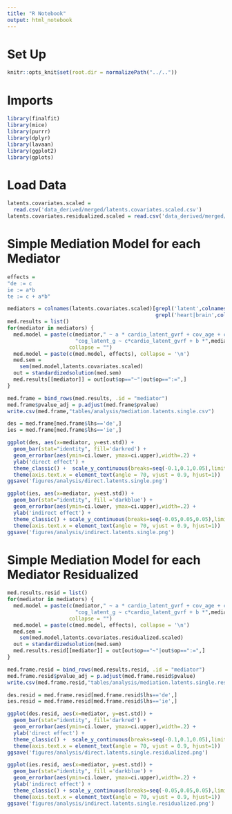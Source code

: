 ```yaml
---
title: "R Notebook"
output: html_notebook
---
```


# Set Up
```r
knitr::opts_knit$set(root.dir = normalizePath("../.."))
```

# Imports
```r
library(finalfit)
library(mice)
library(purrr)
library(dplyr)
library(lavaan)
library(ggplot2)
library(gplots)
```

# Load Data
```r
latents.covariates.scaled = 
  read.csv('data_derived/merged/latents.covariates.scaled.csv')
latents.covariates.residualized.scaled = read.csv('data_derived/merged/latents.covariates.residualized.scaled.csv')
```

# Simple Mediation Model for each Mediator 
```r
effects = 
"de := c
ie := a*b
te := c + a*b"
```

```r
mediators = colnames(latents.covariates.scaled)[grepl('latent',colnames(latents.covariates.scaled)) &
                                                grepl('heart|brain',colnames(latents.covariates.scaled))]
med.results = list()
for(mediator in mediators) {
  med.model = paste(c(mediator," ~ a * cardio_latent_gvrf + cov_age + cov_sex\n",
                      "cog_latent_g ~ c*cardio_latent_gvrf + b *",mediator,"+cov_age + cov_sex"),
                    collapse = "")
  med.model = paste(c(med.model, effects), collapse = '\n')
  med.sem = 
    sem(med.model,latents.covariates.scaled)
  out = standardizedsolution(med.sem)
  med.results[[mediator]] = out[out$op=="~"|out$op==":=",]
}
```

```r
med.frame = bind_rows(med.results, .id = "mediator")
med.frame$pvalue_adj = p.adjust(med.frame$pvalue)
write.csv(med.frame,"tables/analysis/mediation.latents.single.csv")
```

```r
des = med.frame[med.frame$lhs=='de',]
ies = med.frame[med.frame$lhs=='ie',]
```

```r
ggplot(des, aes(x=mediator, y=est.std)) + 
  geom_bar(stat="identity", fill='darkred') + 
  geom_errorbar(aes(ymin=ci.lower, ymax=ci.upper),width=.2) + 
  ylab('direct effect') + 
  theme_classic() +  scale_y_continuous(breaks=seq(-0.1,0.1,0.05),limits=c(-0.12,0.12)) +
  theme(axis.text.x = element_text(angle = 70, vjust = 0.9, hjust=1))
ggsave('figures/analysis/direct.latents.single.png')
```

```r
ggplot(ies, aes(x=mediator, y=est.std)) + 
  geom_bar(stat="identity", fill ='darkblue') + 
  geom_errorbar(aes(ymin=ci.lower, ymax=ci.upper),width=.2) + 
  ylab('indirect effect') + 
  theme_classic() + scale_y_continuous(breaks=seq(-0.05,0.05,0.05),limits=c(-0.1,0.1)) +
  theme(axis.text.x = element_text(angle = 70, vjust = 0.9, hjust=1))
ggsave('figures/analysis/indirect.latents.single.png')
```

# Simple Mediation Model for each Mediator Residualized

```r
med.results.resid = list()
for(mediator in mediators) {
  med.model = paste(c(mediator," ~ a * cardio_latent_gvrf + cov_age + cov_sex\n",
                      "cog_latent_g ~ c*cardio_latent_gvrf + b *",mediator,"+cov_age + cov_sex"),
                    collapse = "")
  med.model = paste(c(med.model, effects), collapse = '\n')
  med.sem = 
    sem(med.model,latents.covariates.residualized.scaled)
  out = standardizedsolution(med.sem)
  med.results.resid[[mediator]] = out[out$op=="~"|out$op==":=",]
}
```

```r
med.frame.resid = bind_rows(med.results.resid, .id = "mediator")
med.frame.resid$pvalue_adj = p.adjust(med.frame.resid$pvalue)
write.csv(med.frame.resid,"tables/analysis/mediation.latents.single.residualized.csv")
```

```r
des.resid = med.frame.resid[med.frame.resid$lhs=='de',]
ies.resid = med.frame.resid[med.frame.resid$lhs=='ie',]
```

```r
ggplot(des.resid, aes(x=mediator, y=est.std)) + 
  geom_bar(stat="identity", fill='darkred') + 
  geom_errorbar(aes(ymin=ci.lower, ymax=ci.upper),width=.2) + 
  ylab('direct effect') + 
  theme_classic() +  scale_y_continuous(breaks=seq(-0.1,0.1,0.05),limits=c(-0.12,0.12)) +
  theme(axis.text.x = element_text(angle = 70, vjust = 0.9, hjust=1))
ggsave('figures/analysis/direct.latents.single.residualized.png')
```

```r
ggplot(ies.resid, aes(x=mediator, y=est.std)) + 
  geom_bar(stat="identity", fill ='darkblue') + 
  geom_errorbar(aes(ymin=ci.lower, ymax=ci.upper),width=.2) + 
  ylab('indirect effect') + 
  theme_classic() + scale_y_continuous(breaks=seq(-0.05,0.05,0.05),limits=c(-0.1,0.1)) +
  theme(axis.text.x = element_text(angle = 70, vjust = 0.9, hjust=1))
ggsave('figures/analysis/indirect.latents.single.residualized.png')
```